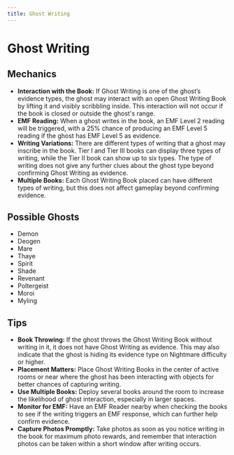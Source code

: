 ```yaml
---
title: Ghost Writing
---
```


# Ghost Writing

## Mechanics

- **Interaction with the Book:** If Ghost Writing is one of the ghost’s evidence types, the ghost may interact with an open Ghost Writing Book by lifting it and visibly scribbling inside. This interaction will not occur if the book is closed or outside the ghost's range.
- **EMF Reading:** When a ghost writes in the book, an EMF Level 2 reading will be triggered, with a 25% chance of producing an EMF Level 5 reading if the ghost has EMF Level 5 as evidence.
- **Writing Variations:** There are different types of writing that a ghost may inscribe in the book. Tier I and Tier III books can display three types of writing, while the Tier II book can show up to six types. The type of writing does not give any further clues about the ghost type beyond confirming Ghost Writing as evidence.
- **Multiple Books:** Each Ghost Writing Book placed can have different types of writing, but this does not affect gameplay beyond confirming evidence.

## Possible Ghosts

- Demon
- Deogen
- Mare
- Thaye
- Spirit
- Shade
- Revenant
- Poltergeist
- Moroi
- Myling

## Tips

- **Book Throwing:** If the ghost throws the Ghost Writing Book without writing in it, it does not have Ghost Writing as evidence. This may also indicate that the ghost is hiding its evidence type on Nightmare difficulty or higher.
- **Placement Matters:** Place Ghost Writing Books in the center of active rooms or near where the ghost has been interacting with objects for better chances of capturing writing.
- **Use Multiple Books:** Deploy several books around the room to increase the likelihood of ghost interaction, especially in larger spaces.
- **Monitor for EMF:** Have an EMF Reader nearby when checking the books to see if the writing triggers an EMF response, which can further help confirm evidence.
- **Capture Photos Promptly:** Take photos as soon as you notice writing in the book for maximum photo rewards, and remember that interaction photos can be taken within a short window after writing occurs.